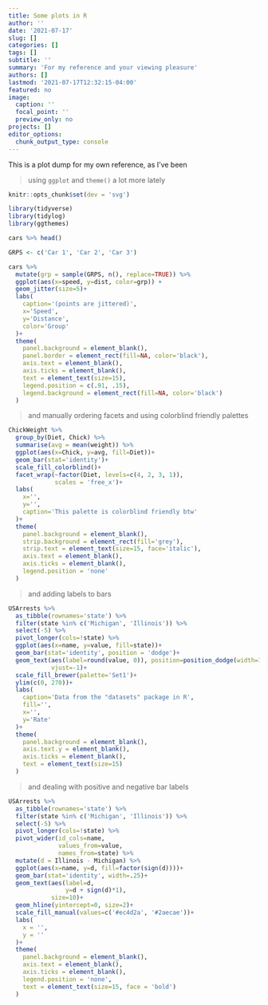 ```yaml
---
title: Some plots in R
author: ''
date: '2021-07-17'
slug: []
categories: []
tags: []
subtitle: ''
summary: 'For my reference and your viewing pleasure'
authors: []
lastmod: '2021-07-17T12:32:15-04:00'
featured: no
image:
  caption: ''
  focal_point: ''
  preview_only: no
projects: []
editor_options: 
  chunk_output_type: console
---
```


This is a plot dump for my own reference, as I've been

> using `ggplot` and `theme()` a lot more lately

```r
knitr::opts_chunk$set(dev = 'svg') 

library(tidyverse)
library(tidylog)
library(ggthemes)

cars %>% head()
```

```r
GRPS <- c('Car 1', 'Car 2', 'Car 3')

cars %>% 
  mutate(grp = sample(GRPS, n(), replace=TRUE)) %>% 
  ggplot(aes(x=speed, y=dist, color=grp)) +
  geom_jitter(size=5)+
  labs(
    caption='(points are jittered)',
    x='Speed',
    y='Distance',
    color='Group'
  )+
  theme(
    panel.background = element_blank(),
    panel.border = element_rect(fill=NA, color='black'),
    axis.text = element_blank(),
    axis.ticks = element_blank(),
    text = element_text(size=15),
    legend.position = c(.91, .15),
    legend.background = element_rect(fill=NA, color='black')
  )
```

> and manually ordering facets and using colorblind friendly palettes

```r

ChickWeight %>% 
  group_by(Diet, Chick) %>% 
  summarise(avg = mean(weight)) %>% 
  ggplot(aes(x=Chick, y=avg, fill=Diet))+
  geom_bar(stat='identity')+
  scale_fill_colorblind()+
  facet_wrap(~factor(Diet, levels=c(4, 2, 3, 1)), 
             scales = 'free_x')+
  labs(
    x='',
    y='',
    caption='This palette is colorblind friendly btw'
  )+
  theme(
    panel.background = element_blank(),
    strip.background = element_rect(fill='grey'),
    strip.text = element_text(size=15, face='italic'),
    axis.text = element_blank(),
    axis.ticks = element_blank(),
    legend.position = 'none'
  )
```

> and adding labels to bars

```r
USArrests %>% 
  as_tibble(rownames='state') %>% 
  filter(state %in% c('Michigan', 'Illinois')) %>% 
  select(-5) %>% 
  pivot_longer(cols=!state) %>% 
  ggplot(aes(x=name, y=value, fill=state))+
  geom_bar(stat='identity', position = 'dodge')+
  geom_text(aes(label=round(value, 0)), position=position_dodge(width=1),
            vjust=-1)+
  scale_fill_brewer(palette='Set1')+
  ylim(c(0, 270))+
  labs(
    caption='Data from the "datasets" package in R',
    fill='',
    x='',
    y='Rate'
  )+
  theme(
    panel.background = element_blank(),
    axis.text.y = element_blank(),
    axis.ticks = element_blank(),
    text = element_text(size=15)
  )
```

> and dealing with positive and negative bar labels

```r
USArrests %>% 
  as_tibble(rownames='state') %>% 
  filter(state %in% c('Michigan', 'Illinois')) %>% 
  select(-5) %>% 
  pivot_longer(cols=!state) %>% 
  pivot_wider(id_cols=name,
              values_from=value,
              names_from=state) %>% 
  mutate(d = Illinois - Michigan) %>% 
  ggplot(aes(x=name, y=d, fill=factor(sign(d))))+
  geom_bar(stat='identity', width=.25)+
  geom_text(aes(label=d, 
                y=d + sign(d)*1),
            size=10)+
  geom_hline(yintercept=0, size=2)+
  scale_fill_manual(values=c('#ec4d2a', '#2aecae'))+
  labs(
    x = '',
    y = ''
  )+
  theme(
    panel.background = element_blank(),
    axis.text = element_blank(),
    axis.ticks = element_blank(),
    legend.position = 'none',
    text = element_text(size=15, face = 'bold')
  )
```